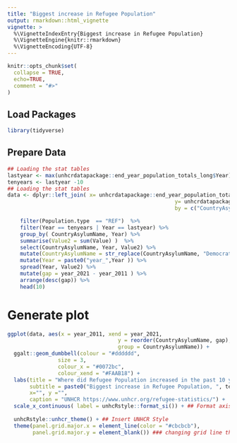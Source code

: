 ```yaml
---
title: "Biggest increase in Refugee Population"
output: rmarkdown::html_vignette
vignette: >
  %\VignetteIndexEntry{Biggest increase in Refugee Population}
  %\VignetteEngine{knitr::rmarkdown}
  %\VignetteEncoding{UTF-8}
---
```




```r
knitr::opts_chunk$set(
  collapse = TRUE,
  echo=TRUE,
  comment = "#>"
)
```


## Load Packages

```r
library(tidyverse)
```

## Prepare Data

```r
## Loading the stat tables
lastyear <- max(unhcrdatapackage::end_year_population_totals_long$Year)
tenyears <- lastyear -10
## Loading the stat tables
data <- dplyr::left_join( x= unhcrdatapackage::end_year_population_totals_long, 
                                                     y= unhcrdatapackage::reference, 
                                                     by = c("CountryAsylumCode" = "iso_3")) %>%

    filter(Population.type  == "REF")  %>%
    filter(Year == tenyears | Year == lastyear) %>%
    group_by( CountryAsylumName, Year) %>%
    summarise(Value2 = sum(Value) )  %>%
    select(CountryAsylumName, Year, Value2) %>% 
    mutate(CountryAsylumName = str_replace(CountryAsylumName, "Democratic Republic of the Congo", "DRC")) %>% 
    mutate(Year = paste0("year_",Year )) %>%
    spread(Year, Value2) %>%
    mutate(gap = year_2021 - year_2011 ) %>%
    arrange(desc(gap)) %>%
    head(10) 
```

# Generate plot

```r
ggplot(data, aes(x = year_2011, xend = year_2021,
                                   y = reorder(CountryAsylumName, gap),
                                   group = CountryAsylumName)) + 
  ggalt::geom_dumbbell(colour = "#dddddd",
                size = 3,
                colour_x = "#0072bc",
                colour_xend = "#FAAB18") + 
  labs(title = "Where did Refugee Population increased in the past 10 years?",
       subtitle = paste0("Biggest increase in Refugee Population, ", tenyears," - ",lastyear),
       x="", y ="",
       caption = "UNHCR https://www.unhcr.org/refugee-statistics/") +
  scale_x_continuous( label = unhcRstyle::format_si()) + ## Format axis number
  
  unhcRstyle::unhcr_theme() + ## Insert UNHCR Style
  theme(panel.grid.major.x = element_line(color = "#cbcbcb"), 
        panel.grid.major.y = element_blank()) ### changing grid line that should appear
```
